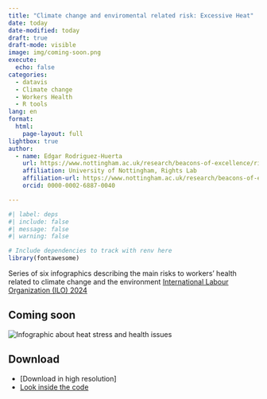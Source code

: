 ```yaml
---
title: "Climate change and enviromental related risk: Excessive Heat"
date: today
date-modified: today
draft: true
draft-mode: visible 
image: img/coming-soon.png
execute:
  echo: false
categories:
  - datavis
  - Climate change
  - Workers Health
  - R tools
lang: en
format: 
  html:
    page-layout: full
lightbox: true
author:
  - name: Edgar Rodriguez-Huerta
    url: https://www.nottingham.ac.uk/research/beacons-of-excellence/rights-lab/our-team/edgar-rodríguez-huerta/index.aspx
    affiliation: University of Nottingham, Rights Lab
    affiliation-url: https://www.nottingham.ac.uk/research/beacons-of-excellence/rights-lab/index.aspx
    orcid: 0000-0002-6887-0040

---
```


```r
#| label: deps
#| include: false
#| message: false
#| warning: false

# Include dependencies to track with renv here
library(fontawesome)
```




Series of six infographics describing the main risks to workers' health related to climate change and the environment [International Labour Organization (ILO) 2024](https://www.ilo.org/publications/ensuring-safety-and-health-work-changing-climate)

## Coming soon


![](img/heat-stress-soon.png "Infographic about heat stress and health issues")

## Download {.appendix}

- [Download in high resolution]
- [Look inside the code](Depending the tool and code)


